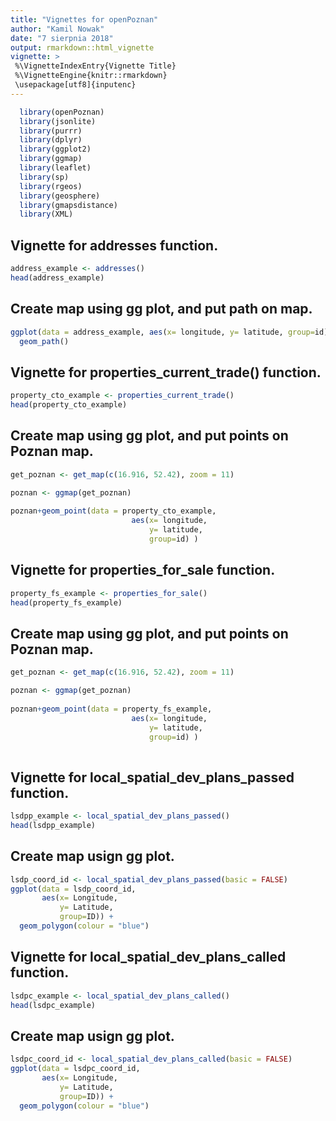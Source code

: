 ---
title: "Vignettes for openPoznan"
author: "Kamil Nowak"
date: "7 sierpnia 2018"
output: rmarkdown::html_vignette
vignette: >
 %\VignetteIndexEntry{Vignette Title}
 %\VignetteEngine{knitr::rmarkdown}
 \usepackage[utf8]{inputenc} 
---

```{r setup, include=FALSE}
  library(openPoznan)
  library(jsonlite)
  library(purrr)
  library(dplyr)
  library(ggplot2)
  library(ggmap)
  library(leaflet)
  library(sp)
  library(rgeos)
  library(geosphere)
  library(gmapsdistance)
  library(XML)
```

## Vignette for addresses function.

```{r}
address_example <- addresses()
head(address_example)
```

## Create map using gg plot, and put path on map.

```{r pressure, echo=FALSE}

ggplot(data = address_example, aes(x= longitude, y= latitude, group=id)) +
  geom_path()
```

## Vignette for properties_current_trade() function.

```{r}
property_cto_example <- properties_current_trade()
head(property_cto_example)

```

## Create map using gg plot, and put points on Poznan map.

```{r}
get_poznan <- get_map(c(16.916, 52.42), zoom = 11) 

poznan <- ggmap(get_poznan)
  
poznan+geom_point(data = property_cto_example,
                           aes(x= longitude,
                               y= latitude,
                               group=id) ) 
```



## Vignette for properties_for_sale function.

```{r}
property_fs_example <- properties_for_sale()
head(property_fs_example)

```

## Create map using gg plot, and put points on Poznan map.

```{r}
get_poznan <- get_map(c(16.916, 52.42), zoom = 11) 

poznan <- ggmap(get_poznan)
  
poznan+geom_point(data = property_fs_example,
                           aes(x= longitude,
                               y= latitude,
                               group=id) ) 
  


```
## Vignette for local_spatial_dev_plans_passed function.

```{r}
lsdpp_example <- local_spatial_dev_plans_passed()
head(lsdpp_example)

```

## Create map usign gg plot.
```{r}
lsdp_coord_id <- local_spatial_dev_plans_passed(basic = FALSE)
ggplot(data = lsdp_coord_id,
       aes(x= Longitude,
           y= Latitude,
           group=ID)) +
  geom_polygon(colour = "blue")
```



## Vignette for local_spatial_dev_plans_called function.
```{r}
lsdpc_example <- local_spatial_dev_plans_called()
head(lsdpc_example)

```

## Create map usign gg plot.
```{r}
lsdpc_coord_id <- local_spatial_dev_plans_called(basic = FALSE)
ggplot(data = lsdpc_coord_id,
       aes(x= Longitude,
           y= Latitude,
           group=ID)) +
  geom_polygon(colour = "blue")
```

